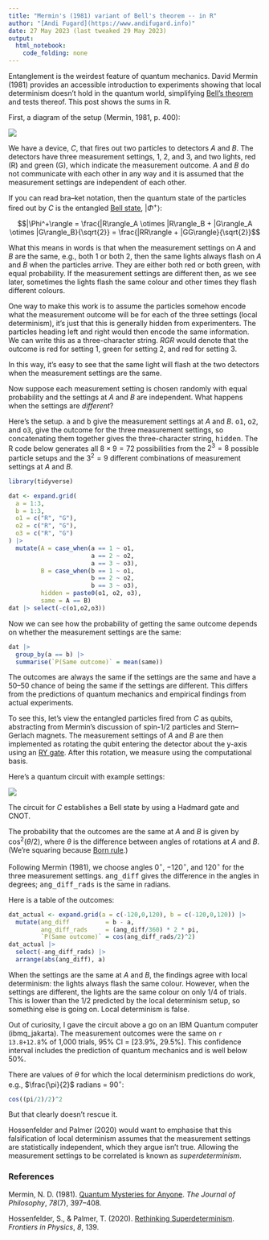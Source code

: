 ```yaml
---
title: "Mermin's (1981) variant of Bell's theorem -- in R"
author: "[Andi Fugard](https://www.andifugard.info)"
date: 27 May 2023 (last tweaked 29 May 2023)
output: 
  html_notebook: 
    code_folding: none
---
```


Entanglement is the weirdest feature of quantum mechanics. David Mermin (1981) provides an accessible introduction to experiments showing that local determinism doesn't hold in the quantum world, simplifying [Bell's theorem](https://plato.stanford.edu/entries/bell-theorem/) and tests thereof. This post shows the sums in R.

First, a diagram of the setup (Mermin, 1981, p. 400):

![](mermin_device.png)


We have a device, *C*, that fires out two particles to detectors *A* and *B*. The detectors have three measurement settings, 1, 2, and 3, and two lights, red (R) and green (G), which indicate the measurement outcome. *A* and *B* do not communicate with each other in any way and it is assumed that the measurement settings are independent of each other.

If you can read bra--ket notation, then the quantum state of the particles fired out by *C* is the entangled [Bell state](https://en.wikipedia.org/wiki/Bell_state), $|\Phi^+\rangle$:


$$|\Phi^+\rangle = \frac{|R\rangle_A \otimes |R\rangle_B + |G\rangle_A \otimes |G\rangle_B}{\sqrt{2}} = \frac{|RR\rangle + |GG\rangle}{\sqrt{2}}$$

What this means in words is that when the measurement settings on *A* and *B* are the same, e.g., both 1 or both 2, then the same lights always flash on *A* and *B* when the particles arrive. They are either both red or both green, with equal probability. If the measurement settings are different then, as we see later, sometimes the lights flash the same colour and other times they flash different colours.

One way to make this work is to assume the particles somehow encode what the measurement outcome will be for each of the three settings (local determinism), it's just that this is generally hidden from experimenters. The particles heading left and right would then encode the same information. We can write this as a three-character string. *RGR* would denote that the outcome is red for setting 1, green for setting 2, and red for setting 3.

In this way, it's easy to see that the same light will flash at the two detectors when the measurement settings are the same.

Now suppose each measurement setting is chosen randomly with equal probability and the settings at *A* and *B* are independent. What happens when the settings are *different*?

Here's the setup. <tt>a</tt> and <tt>b</tt> give the measurement settings at *A* and *B*. <tt>o1</tt>, <tt>o2</tt>, and <tt>o3</tt>, give the outcome for the three measurement settings, so concatenating them together gives the three-character string, <tt>hidden</tt>. The R code below generates all $8 \times 9 = 72$ possibilities from the $2^3 = 8$ possible particle setups and the $3^2 = 9$ different combinations of measurement settings at *A* and *B*.

```r
library(tidyverse)
```

```r
dat <- expand.grid(
  a = 1:3,
  b = 1:3,
  o1 = c("R", "G"),
  o2 = c("R", "G"),
  o3 = c("R", "G")
) |>
  mutate(A = case_when(a == 1 ~ o1,
                       a == 2 ~ o2,
                       a == 3 ~ o3),
         B = case_when(b == 1 ~ o1,
                       b == 2 ~ o2,
                       b == 3 ~ o3),
         hidden = paste0(o1, o2, o3),
         same = A == B)
dat |> select(-c(o1,o2,o3))
```

Now we can see how the probability of getting the same outcome depends on whether the measurement settings are the same:

```r
dat |>
  group_by(a == b) |>
  summarise(`P(Same outcome)` = mean(same))
```

The outcomes are always the same if the settings are the same and have a 50--50 chance of being the same if the settings are different. This differs from the predictions of quantum mechanics and empirical findings from actual experiments.

To see this, let's view the entangled particles fired from *C* as qubits, abstracting from Mermin's discussion of spin-1/2 particles and Stern--Gerlach magnets. The measurement settings of *A* and *B* are then implemented as rotating the qubit entering the detector about the y-axis using an [RY gate](https://qiskit.org/documentation/stubs/qiskit.circuit.library.RYGate.html). After this rotation, we measure using the computational basis.

Here's a quantum circuit with example settings:

![](mermin_qiskit.png)

The circuit for *C* establishes a Bell state by using a Hadmard gate and CNOT.

The probability that the outcomes are the same at *A* and *B* is given by $\cos^2(\theta/2)$, where $\theta$ is the difference between angles of rotations at *A* and *B*. (We're squaring because [Born rule](https://en.wikipedia.org/wiki/Born_rule).)

Following Mermin (1981), we choose angles $0^{\circ}$, $-120^{\circ}$, and $120^{\circ}$ for the three measurement settings. <tt>ang_diff</tt> gives the difference in the angles in degrees; <tt>ang_diff_rads</tt> is the same in radians.

Here is a table of the outcomes:

```r
dat_actual <- expand.grid(a = c(-120,0,120), b = c(-120,0,120)) |>
  mutate(ang_diff          = b - a,
         ang_diff_rads     = (ang_diff/360) * 2 * pi,
         `P(Same outcome)` = cos(ang_diff_rads/2)^2)
dat_actual |> 
  select(-ang_diff_rads) |>
  arrange(abs(ang_diff), a)
```

When the settings are the same at *A* and *B*, the findings agree with local determinism: the lights always flash the same colour. However, when the settings are different, the lights are the same colour on only $1/4$ of trials. This is lower than the $1/2$ predicted by the local determinism setup, so something else is going on. Local determinism is false.

Out of curiosity, I gave the circuit above a go on an IBM Quantum computer (ibmq_jakarta). The measurement outcomes were the same on `r 13.8+12.8`% of 1,000 trials, 95% CI = [23.9%, 29.5%]. This confidence interval includes the prediction of quantum mechanics and is well below 50%.

There are values of $\theta$ for which the local determinism predictions do work, e.g., $\frac{\pi}{2}$ radians = $90^{\circ}$:

```r
cos((pi/2)/2)^2
```
But that clearly doesn't rescue it.

Hossenfelder and Palmer (2020) would want to emphasise that this falsification of local determinism assumes that the measurement settings are statistically independent, which they argue isn't true. Allowing the measurement settings to be correlated is known as *superdeterminism*.


### References

Mermin, N. D. (1981). [Quantum Mysteries for Anyone](https://www.jstor.org/stable/2026482). *The Journal of Philosophy*, *78*(7), 397--408.

Hossenfelder, S., & Palmer, T. (2020). [Rethinking Superdeterminism](https://doi.org/10.3389/fphy.2020.00139). *Frontiers in Physics*, *8*, 139.




